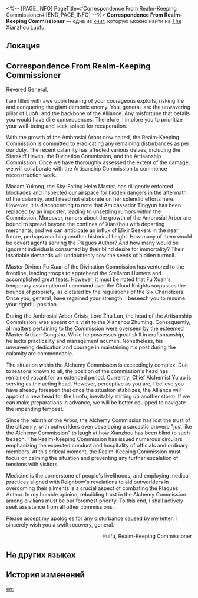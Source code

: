 <%-- [PAGE_INFO]
PageTitle=#Correspondence From Realm-Keeping Commissioner#
[END_PAGE_INFO] --%>
{{Дополнить}}
{{Книга Инфобокс
|id           = 279
|partIds      = 190529
|Название     = 
|Изображение  = Иконка письма.png
|Мир          = The Xianzhou Luofu
|Томов        = 1
|Автор        = <!--нужно добавить-->
|Описание     = A letter from the Realm-Keeping Commissioner to General Jing Yuan.
|Том1         = {{tx}}
|Источник1    = {{tx|Отсутствует источник}}
|Персонажи    = Yaoshi
|Фракции      = Elixir Seekers; Stellaron Hunters
}}
'''Correspondence From Realm-Keeping Commissioner''' — одна из [[Книги|книг]], которую можно найти на [[The Xianzhou Luofu]].

==Локация==
{{Отметка карты|<!--название карты-->|<!--id отметки-->}}

==Correspondence From Realm-Keeping Commissioner==
Revered General,

I am filled with awe upon hearing of your courageous exploits, risking life and conquering the giant demonic enemy. You, general, are the unwavering pillar of Luofu and the backbone of the Alliance. Any misfortune that befalls you would have dire consequences. Therefore, I implore you to prioritize your well-being and seek solace for recuperation.

With the growth of the Ambrosial Arbor now halted, the Realm-Keeping Commission is committed to eradicating any remaining disturbances as per our duty. The recent calamity has affected various delves, including the Starskiff Haven, the Divination Commission, and the Artisanship Commission. Once we have thoroughly assessed the extent of the damage, we will collaborate with the Artisanship Commission to commence reconstruction work.

Madam Yukong, the Sky-Faring Helm Master, has diligently enforced blockades and inspected our airspace for hidden dangers in the aftermath of the calamity, and I need not elaborate on her splendid efforts here. However, it is disconcerting to note that Amicassador Tingyun has been replaced by an imposter, leading to unsettling rumors within the Commission. Moreover, rumors about the growth of the Ambrosial Arbor are bound to spread beyond the confines of Xianzhou with departing merchants, and we can anticipate an influx of Elixir Seekers in the near future, perhaps reaching another historical height. How many of them would be covert agents serving the Plagues Author? And how many would be ignorant individuals consumed by their blind desire for immortality? Their insatiable demands will undoubtedly sow the seeds of hidden turmoil.

Master Diviner Fu Xuan of the Divination Commission has ventured to the frontline, leading troops to apprehend the Stellaron Hunters and accomplished great feats. However, it must be noted that Fu Xuan's temporary assumption of command over the Cloud Knights surpasses the bounds of propriety, as dictated by the regulations of the Six Charioteers. Once you, general, have regained your strength, I beseech you to resume your rightful position.

During the Ambrosial Arbor Crisis, Lord Zhu Lun, the head of the Artisanship Commission, was absent on a visit to the Xianzhou Zhuming. Consequently, all matters pertaining to the Commission were overseen by the esteemed Master Artisan Gongshu. While he possesses great skill in craftsmanship, he lacks practicality and management acumen. Nonetheless, his unwavering dedication and courage in maintaining his post during the calamity are commendable.

The situation within the Alchemy Commission is exceedingly complex. Due to reasons known to all, the position of the commission's head has remained vacant for an extended period. Currently, Chief Alchemist Yuluo is serving as the acting head. However, perceptive as you are, I believe you have already foreseen that once the situation stabilizes, the Alliance will appoint a new head for the Luofu, inevitably stirring up another storm. If we can make preparations in advance, we will be better equipped to navigate the impending tempest.

Since the rebirth of the Arbor, the Alchemy Commission has lost the trust of the citizenry, with outworlders even developing a sarcastic proverb "just like the Alchemy Commission" to laugh at how Xianzhou has been blind to such treason. The Realm-Keeping Commission has issued numerous circulars emphasizing the expected conduct and hospitality of officials and ordinary members. At this critical moment, the Realm-Keeping Commission must focus on calming the situation and preventing any further escalation of tensions with visitors.

Medicine is the cornerstone of people's livelihoods, and employing medical practices aligned with Reignbow's revelations to aid outworlders in overcoming their ailments is a crucial aspect of combating the Plagues Author. In my humble opinion, rebuilding trust in the Alchemy Commission among civilians must be our foremost priority. To this end, I shall actively seek assistance from all other commissions.

Please accept my apologies for any disturbance caused by my letter. I sincerely wish you a swift recovery, general.

<div align="right">Huifu, Realm-Keeping Commissioner</div>

==На других языках==
{{На других языках
|en   = Correspondence From Realm-Keeping Commissioner
|zhs  = 来自地衡司司衡的信函
|zht  = 來自地衡司司衡的信函
|ja   = 地衡司司衡からの手紙
|ko   = 지형사 사형이 보낸 편지
|es   = Correspondencia del comisionado de Administración del Territorio
|fr   = Missive du responsable de la Commission du maintien de l'ordre
|ru   = Письмо от служащего Комиссии по балансу
|th   = จดหมายจากผู้ตรวจการณ์ Realm-Keeping Commission
|vi   = Thư Đến Từ Sở Địa Hành
|de   = Korrespondenz des Beauftragten der Verwaltungskommission
|id   = Surat dari Petugas Realm-Keeping Commission
|pt   = Correspondência do Comissário de Manutenção do Reino
}}

==История изменений==
{{История изменений|3.5}}

[[en:]]